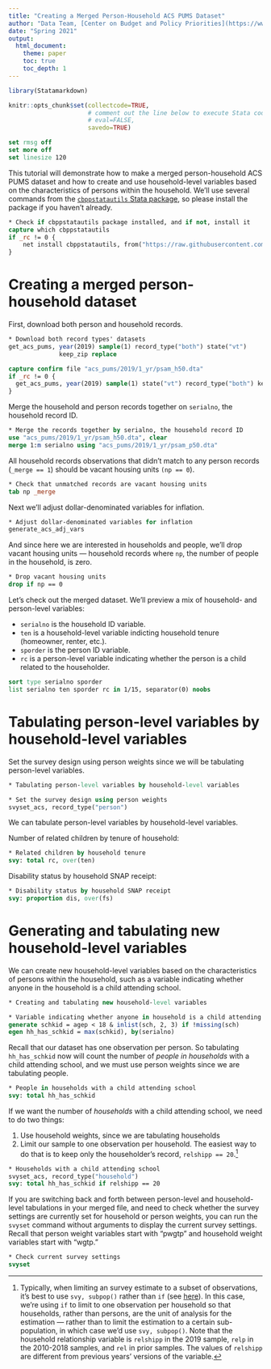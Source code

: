 ```yaml
---
title: "Creating a Merged Person-Household ACS PUMS Dataset"
author: "Data Team, [Center on Budget and Policy Priorities](https://www.cbpp.org)"
date: "Spring 2021"
output: 
  html_document:
    theme: paper
    toc: true
    toc_depth: 1
---
```


```r
library(Statamarkdown)
```

```r
knitr::opts_chunk$set(collectcode=TRUE, 
                      # comment out the line below to execute Stata code
                      # eval=FALSE, 
                      savedo=TRUE)
```

```stata
set rmsg off
set more off
set linesize 120
```

This tutorial will demonstrate how to make a merged person-household ACS PUMS dataset and how to create and use household-level variables based on the characteristics of persons within the household. We'll use several commands from the [`cbppstatautils` Stata package](https://github.com/CenterOnBudget/cbpp-stata-utils), so please install the package if you haven't already.

```stata
* Check if cbppstatautils package installed, and if not, install it
capture which cbppstatautils
if _rc != 0 {
	net install cbppstatautils, from("https://raw.githubusercontent.com/CenterOnBudget/cbpp-stata-utils/master/src") replace
}
```


# Creating a merged person-household dataset

First, download both person and household records.

```stata
* Download both record types' datasets
get_acs_pums, year(2019) sample(1) record_type("both") state("vt")      ///
              keep_zip replace
```

```stata
capture confirm file "acs_pums/2019/1_yr/psam_h50.dta"
if _rc != 0 {
  get_acs_pums, year(2019) sample(1) state("vt") record_type("both") keep_zip
}
```

Merge the household and person records together on `serialno`, the household record ID.

```stata
* Merge the records together by serialno, the household record ID
use "acs_pums/2019/1_yr/psam_h50.dta", clear
merge 1:m serialno using "acs_pums/2019/1_yr/psam_p50.dta"
```

All household records observations that didn't match to any person records (`_merge == 1`) should be vacant housing units `(np == 0`).

```stata
* Check that unmatched records are vacant housing units
tab np _merge
```

Next we'll adjust dollar-denominated variables for inflation.

```stata
* Adjust dollar-denominated variables for inflation
generate_acs_adj_vars
```

And since here we are interested in households and people, we'll drop vacant housing units — household records where `np`, the number of people in the household, is zero.

```stata
* Drop vacant housing units
drop if np == 0
```

Let's check out the merged dataset. We'll preview a mix of household- and person-level variables:

- `serialno` is the household ID variable.
- `ten` is a household-level variable indicting household tenure (homeowner, renter, etc.).
- `sporder` is the person ID variable.
- `rc` is a person-level variable indicating whether the person is a child related to the householder.

```stata
sort type serialno sporder
list serialno ten sporder rc in 1/15, separator(0) noobs
```


# Tabulating person-level variables by household-level variables

Set the survey design using person weights since we will be tabulating person-level variables.

```stata
* Tabulating person-level variables by household-level variables

* Set the survey design using person weights
svyset_acs, record_type("person")
```

We can tabulate person-level variables by household-level variables.

Number of related children by tenure of household:
```stata
* Related children by household tenure
svy: total rc, over(ten)
```

Disability status by household SNAP receipt:
```stata
* Disability status by household SNAP receipt
svy: proportion dis, over(fs)
```


# Generating and tabulating new household-level variables 

We can create new household-level variables based on the characteristics of persons within the household, such as a variable indicating whether anyone in the household is a child attending school.

```stata
* Creating and tabulating new household-level variables

* Variable indicating whether anyone in household is a child attending school
generate schkid = agep < 18 & inlist(sch, 2, 3) if !missing(sch)
egen hh_has_schkid = max(schkid), by(serialno) 
```

Recall that our dataset has one observation per person. So tabulating `hh_has_schkid` now will count the number of _people in households_ with a child attending school, and we must use person weights since we are tabulating people. 

```stata
* People in households with a child attending school
svy: total hh_has_schkid
```

If we want the number of _households_ with a child attending school, we need to do two things:

  1. Use household weights, since we are tabulating households
  2. Limit our sample to one observation per household. The easiest way to do that is to keep only the householder's record, `relshipp == 20`.[^1] 
  
```stata
* Households with a child attending school
svyset_acs, record_type("household")
svy: total hh_has_schkid if relshipp == 20
```

If you are switching back and forth between person-level and household-level tabulations in your merged file, and need to check whether the survey settings are currently set for household or person weights, you can run the `svyset` command without arguments to display the current survey settings. Recall that person weight variables start with "pwgtp" and household weight variables start with "wgtp."

```stata
* Check current survey settings
svyset
```


[^1]: Typically, when limiting an survey estimate to a subset of observations, it's best to use `svy, subpop()` rather than `if` (see [here](https://centeronbudget.github.io/stata-trainings/survey-data-analysis/part_1_survey_estimation.html)). In this case, we're using `if` to limit to one observation per household so that households, rather than persons, are the unit of analysis for the estimation &mdash; rather than to limit the estimation to a certain sub-population, in which case we'd use `svy, subpop()`.
Note that the household relationship variable is `relshipp` in the 2019 sample, `relp` in the 2010-2018 samples, and `rel` in prior samples. The values of `relshipp` are different from previous years' versions of the variable.

